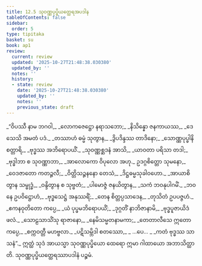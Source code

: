 ```yaml
---
title: 12.5 သုဝဏ္ဏပုပ္ဖိယတ္ထေရအပဒါန
tableOfContents: false
sidebar:
  order: 5
type: tipitaka
basket: su
book: ap1
review:
  current: review
  updated: '2025-10-27T21:48:38.030380'
  updated_by: ''
  notes: ''
  history:
  - state: review
    date: '2025-10-27T21:48:38.030380'
    updated_by: ''
    notes: ''
    previous_state: draft
---
```



<ReviewStatus review={frontmatter.review} showDetails={true} />

<HypothesisAnnotation frontmatter={frontmatter} />

<DynamicBreadcrumb />

<Division number="40" book="ap1" e="ch" v="20" p="164">

<Paragraph number="1988" type="verses" book="ap1">
_“ဝိပဿီ နာမ ဘဂဝါ,_  
_လောကဇေဋ္ဌော နရာသဘော;_  
_နိသိန္နော ဇနကာယဿ,_  
_ဒေသေသိ အမတံ ပဒံ._  

</Paragraph>

</Division>
<Division number="41" book="ap1" e="ch" v="20" p="164">

<Paragraph number="1989" type="verses" book="ap1">
_တဿာဟံ ဓမ္မံ သုတွာန,_  
_ဒွိပဒိန္ဒဿ တာဒိနော;_  
_သောဏ္ဏပုပ္ဖါနိ စတ္တာရိ,_  
_ဗုဒ္ဓဿ အဘိရောပယိံ._  

</Paragraph>

</Division>
<Division number="42" book="ap1" e="ch" v="20" p="164">

<Paragraph number="1990" type="verses" book="ap1">
_သုဝဏ္ဏစ္ဆဒနံ အာသိ,_  
_ယာဝတာ ပရိသာ တဒါ;_  
_ဗုဒ္ဓါဘာ စ သုဝဏ္ဏာဘာ,_  
_အာလောကော ဝိပုလော အဟု._  

</Paragraph>

</Division>
<Division number="43" book="ap1" e="ch" v="20" p="165">

<Paragraph number="1991" type="verses" book="ap1">
ဥဒဂ္ဂစိတ္တော သုမနော,_  
_ဝေဒဇာတော ကတဉ္ဇလီ;_  
_ဝိတ္တိသဉ္ဇနနော တေသံ,_  
_ဒိဋ္ဌဓမ္မသုခါဝဟော._  

</Paragraph>

</Division>
<Division number="44" book="ap1" e="ch" v="20" p="165">

<Paragraph number="1992" type="verses" book="ap1">
_အာယာစိတွာန သမ္ဗုဒ္ဓံ,_  
_ဝန္ဒိတွာန စ သုဗ္ဗတံ;_  
_ပါမောဇ္ဇံ ဇနယိတွာန,_  
_သကံ ဘဝနုပါဂမိံ._  

</Paragraph>

</Division>
<Division number="45" book="ap1" e="ch" v="20" p="165">

<Paragraph number="1993" type="verses" book="ap1">
_ဘဝနေ ဥပဝိဋ္ဌောဟံ,_  
_ဗုဒ္ဓသေဋ္ဌံ အနုဿရိံ;_  
_တေန စိတ္တပ္ပသာဒေန,_  
_တုသိတံ ဥပပဇ္ဇဟံ._  

</Paragraph>

</Division>
<Division number="46" book="ap1" e="ch" v="20" p="165">

<Paragraph number="1994" type="verses" book="ap1">
_ဧကနဝုတိတော ကပ္ပေ,_  
_ယံ ပုပ္ဖမဘိရောပယိံ;_  
_ဒုဂ္ဂတိံ နာဘိဇာနာမိ,_  
_ဗုဒ္ဓပူဇာယိဒံ ဖလံ._  

</Paragraph>

</Division>
<Division number="47" book="ap1" e="ch" v="20" p="165">

<Paragraph number="1995" type="verses" book="ap1">
_သောဠသာသိံသု ရာဇာနော,_  
_နေမိသမ္မတနာမကာ;_  
_တေတာလီသေ ဣတော ကပ္ပေ,_  
_စက္ကဝတ္တီ မဟဗ္ဗလာ._  

</Paragraph>

</Division>
<Division number="48" book="ap1" e="ch" v="20" p="165">

<Paragraph number="1996" type="verses" book="ap1">
_ပဋိသမ္ဘိဒါ စတဿော,_  
_ …ပေ… _  
_ကတံ ဗုဒ္ဓဿ သာသနံ”._  

</Paragraph>

<Paragraph number="1997" book="ap1">
ဣတ္ထံ သုဒံ အာယသ္မာ သုဝဏ္ဏပုပ္ဖိယော ထေရော ဣမာ ဂါထာယော အဘာသိတ္ထာတိ.

</Paragraph>
</Division>

<Paragraph number="1998" type="center" book="ap1">
သုဝဏ္ဏပုပ္ဖိယတ္ထေရဿာပဒါနံ ပဉ္စမံ.
</Paragraph>